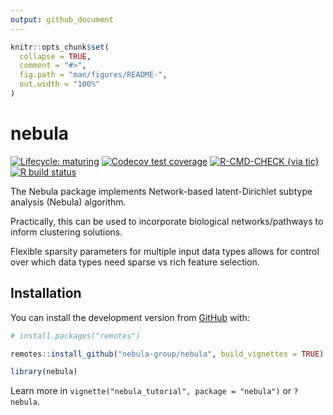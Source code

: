 ```yaml
---
output: github_document
---
```


<!-- README.md is generated from README.Rmd. Please edit that file -->

```r
knitr::opts_chunk$set(
  collapse = TRUE,
  comment = "#>",
  fig.path = "man/figures/README-",
  out.width = "100%"
)
```
# nebula 

<!-- badges: start -->

[![Lifecycle: maturing](https://img.shields.io/badge/lifecycle-maturing-blue.svg)](https://www.tidyverse.org/lifecycle/#maturing) 
<!-- [![CRAN status](https://www.r-pkg.org/badges/version/nebula)](https://CRAN.R-project.org/package=nebula) -->
[![Codecov test coverage](https://codecov.io/gh/nebula-group/nebula/branch/master/graph/badge.svg)](https://codecov.io/gh/nebula-group/nebula?branch=master)
[![R-CMD-CHECK {via tic}](https://github.com/margarethannum/nebula/workflows/tic/badge.svg?branch=master)](https://github.com/margarethannum/nebula/actions)
[![R build status](https://github.com/nebula-group/nebula/workflows/R-CMD-check/badge.svg)](https://github.com/nebula-group/nebula/actions)
<!-- badges: end -->

The Nebula package implements Network-based latent-Dirichlet subtype analysis (Nebula) algorithm. 

Practically, this can be used to incorporate biological networks/pathways to inform clustering solutions.

Flexible sparsity parameters for multiple input data types allows for control over which data types need sparse vs rich feature selection.


## Installation

You can install the development version from [GitHub](https://github.com/nebula-group/nebula) with:

``` r
# install.packages("remotes")

remotes::install_github("nebula-group/nebula", build_vignettes = TRUE)

library(nebula)
```

Learn more in ` vignette("nebula_tutorial", package = "nebula") ` or `?nebula`. 

